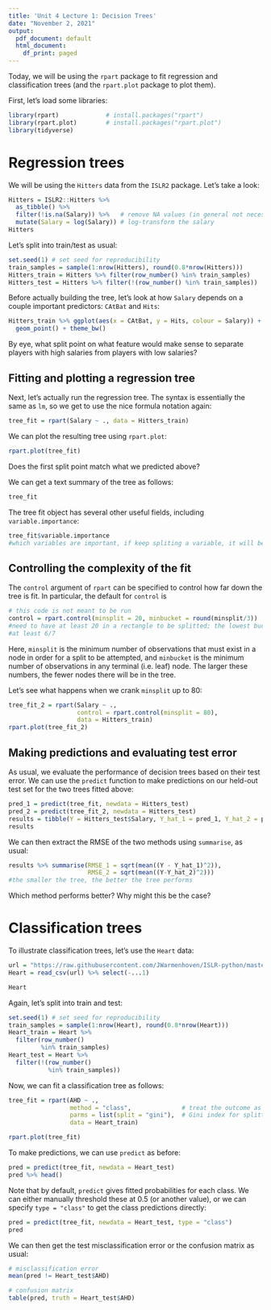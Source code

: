 ```yaml
---
title: 'Unit 4 Lecture 1: Decision Trees'
date: "November 2, 2021"
output:
  pdf_document: default
  html_document:
    df_print: paged
---
```


Today, we will be using the `rpart` package to fit regression and classification trees (and the `rpart.plot` package to plot them).

First, let's load some libraries:
```r
library(rpart)             # install.packages("rpart")
library(rpart.plot)        # install.packages("rpart.plot")
library(tidyverse)
```

# Regression trees

We will be using the `Hitters` data from the `ISLR2` package. Let's take a look:
```r
Hitters = ISLR2::Hitters %>% 
  as_tibble() %>% 
  filter(!is.na(Salary)) %>%   # remove NA values (in general not necessary)
  mutate(Salary = log(Salary)) # log-transform the salary
Hitters
```

Let's split into train/test as usual:
```r
set.seed(1) # set seed for reproducibility
train_samples = sample(1:nrow(Hitters), round(0.8*nrow(Hitters)))
Hitters_train = Hitters %>% filter(row_number() %in% train_samples)
Hitters_test = Hitters %>% filter(!(row_number() %in% train_samples))
```

Before actually building the tree, let's look at how `Salary` depends on a couple important predictors: `CAtBat` and `Hits`:
```r
Hitters_train %>% ggplot(aes(x = CAtBat, y = Hits, colour = Salary)) +
  geom_point() + theme_bw()
```

By eye, what split point on what feature would make sense to separate players with high salaries from players with low salaries? 

## Fitting and plotting a regression tree

Next, let's actually run the regression tree. The syntax is essentially the same as `lm`, so we get to use the nice formula notation again:
```r
tree_fit = rpart(Salary ~ ., data = Hitters_train)
```

We can plot the resulting tree using `rpart.plot`:
```r
rpart.plot(tree_fit)
```

Does the first split point match what we predicted above? 

We can get a text summary of the tree as follows:
```r
tree_fit
```

The tree fit object has several other useful fields, including `variable.importance`:
```r
tree_fit$variable.importance
#which variables are important, if keep spliting a variable, it will be at the top
```

## Controlling the complexity of the fit

The `control` argument of `rpart` can be specified to control how far down the tree is fit. In particular, the default for `control` is
```r
# this code is not meant to be run
control = rpart.control(minsplit = 20, minbucket = round(minsplit/3))
#need to have at least 20 in a rectangle to be splitted; the lowest bucket needs to have
#at least 6/7
```

Here, `minsplit` is the minimum number of observations that must exist in a node in order for a split to be attempted, and `minbucket` is the minimum number of observations in any terminal (i.e. leaf) node. The larger these numbers, the fewer nodes there will be in the tree. 

Let's see what happens when we crank `minsplit` up to 80:
```r
tree_fit_2 = rpart(Salary ~ ., 
                   control = rpart.control(minsplit = 80),
                   data = Hitters_train)
rpart.plot(tree_fit_2)
```

## Making predictions and evaluating test error

As usual, we evaluate the performance of decision trees based on their test error. We can use the `predict` function to make predictions on our held-out test set for the two trees fitted above:
```r
pred_1 = predict(tree_fit, newdata = Hitters_test)
pred_2 = predict(tree_fit_2, newdata = Hitters_test)
results = tibble(Y = Hitters_test$Salary, Y_hat_1 = pred_1, Y_hat_2 = pred_2)
results
```

We can then extract the RMSE of the two methods using `summarise`, as usual:
```r
results %>% summarise(RMSE_1 = sqrt(mean((Y - Y_hat_1)^2)), 
                      RMSE_2 = sqrt(mean((Y-Y_hat_2)^2)))
#the smaller the tree, the better the tree performs  
```
Which method performs better? Why might this be the case? 

# Classification trees

To illustrate classification trees, let's use the `Heart` data:
```r
url = "https://raw.githubusercontent.com/JWarmenhoven/ISLR-python/master/Notebooks/Data/Heart.csv"
Heart = read_csv(url) %>% select(-...1)

Heart
```
Again, let's split into train and test:
```r
set.seed(1) # set seed for reproducibility
train_samples = sample(1:nrow(Heart), round(0.8*nrow(Heart)))
Heart_train = Heart %>% 
  filter(row_number() 
         %in% train_samples)
Heart_test = Heart %>% 
  filter(!(row_number() 
           %in% train_samples))
```

Now, we can fit a classification tree as follows:
```r
tree_fit = rpart(AHD ~ ., 
                 method = "class",              # treat the outcome as classification
                 parms = list(split = "gini"),  # Gini index for splitting, entrophy is just slightly different from gini, another way
                 data = Heart_train)

rpart.plot(tree_fit)
```

To make predictions, we can use `predict` as before:
```r
pred = predict(tree_fit, newdata = Heart_test)
pred %>% head()
```
Note that by default, `predict` gives fitted probabilities for each class. We can either manually threshold these at 0.5 (or another value), or we can specify `type = "class"` to get the class predictions directly:

```r
pred = predict(tree_fit, newdata = Heart_test, type = "class")
pred
```

We can then get the test misclassification error or the confusion matrix as usual:
```r
# misclassification error
mean(pred != Heart_test$AHD)
```

```r
# confusion matrix
table(pred, truth = Heart_test$AHD)
```